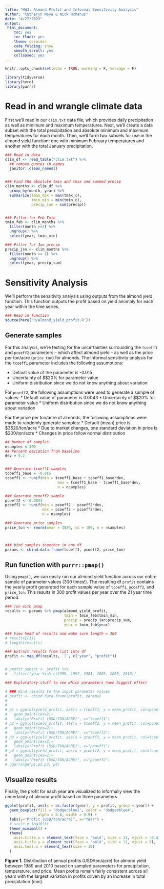```yaml
---
title: "HW3: Almond Profit and Informal Sensitivity Analysis"
author: "Katheryn Moya & Nick McManus"
date: "4/27/2023"
output: 
 html_document: 
    toc: yes
    toc_float: yes
    theme: cerulean
    code_folding: show
    smooth_scroll: yes
    collapsed: yes
---
```


```r
knitr::opts_chunk$set(echo = TRUE, warning = F, message = F)

library(tidyverse)
library(here)
library(purrr)
```


# Read in and wrangle climate data

First we'll read in our `clim.txt` data file, which provides daily precipitation as well as minimum and maximum temperatures. Next, we'll create a data subset with the total precipitation and absolute minimum and maximum temperatures for each month. Then, we'll form two subsets for use in the almond yield function: one with minimum February temperatures and another with the total January precipitation.
```r
### Read in data
clim_df <- read_table("clim.txt") %>% 
  ## remove quotes in names
  janitor::clean_names()


### Find the absolute tmin and tmax and summed precip
clim_months <- clim_df %>% 
  group_by(month, year) %>% 
  summarize(tmax_max = max(tmax_c),
            tmin_min = min(tmin_c),
            precip_sum = sum(precip))


### Filter for Feb Tmin
tmin_feb <- clim_months %>% 
  filter(month ==2) %>% 
  ungroup() %>% 
  select(year, tmin_min)

### Filter for Jan precip
precip_jan <- clim_months %>% 
  filter(month == 1) %>% 
  ungroup() %>% 
  select(year, precip_sum)
```



# Sensitivity Analysis

We'll perform the sensitivity analysis using outputs from the almond yield function. This function outputs the profit based on yield anomaly for each year within the time series. 

```r
### Read in function
source(here("R/almond_yield_profit.R"))
```


##  Generate samples

For this analysis, we're testing for the uncertainties surrounding the `tcoeff1` and `pcoeff2` parameters -- which affect almond yield -- as well as the price per ton/acre (`price_ton`) for almonds. The informal sensitivity analysis for the `tcoeff1` parameter includes the following assumptions:

* Default value of the parameter is -0.015
* Uncertainty of $\pm$20% for parameter value
* Uniform distribution since we do not know anything about variation

For `pcoeff2`, the following assumptions were used to generate a sample of values:
* Default value of parameter is 0.0043
* Uncertainty of $\pm$20% for parameter value
* Uniform distribution since we do not know anything about variation

For the price per ton/acre of almonds, the following assumptions were made to randomly generate samples:
* Default (mean) price is $3520/ton/acre
* Due to market changes, one standard deviation in price is $200/ton/acre
* Changes in price follow normal distribution

```r
## Number of samples
nsamples = 300
## Percent deviation from baseline
dev = 0.2


### Generate tcoeff1 samples
tcoeff1_base = -0.015
tcoeff1 <- runif(min = tcoeff1_base + tcoeff1_base*dev,
                        max = tcoeff1_base - tcoeff1_base*dev,
                        n = nsamples)

### Generate pcoeff2 sample
pcoeff2 <- 0.0043
pcoeff2 <- runif(min = pcoeff2 - pcoeff2*dev,
                 max = pcoeff2 + pcoeff2*dev,
                 n = nsamples)

### Generate price samples
price_ton <- rnorm(mean = 3520, sd = 100, n = nsamples)



### bind samples together in one df
params <- cbind.data.frame(tcoeff1, pcoeff2, price_ton)
```


## Run function with `purrr::pmap()`

Using `pmap()`, we can easily run our almond yield function across our entire sample of parameter values (300 times!). The resulting df `profit` contains the yearly profit generated for each sample value of `tcoeff1`, `pcoeff2`, and `price_ton`. This results in 300 profit values per year over the 21 year time period.
```r
### run with pmap
results <- params %>% pmap(almond_yield_profit, 
                           tmin = tmin_feb$tmin_min,
                           precip = precip_jan$precip_sum,
                           year = tmin_feb$year)

### View head of results and make sure length = 300
# results[[1]]
# length(results)

### Extract results from list into df
profit <- map_df(results, `[`, c("year", "profit")) 


# profit_subset <- profit %>% 
#   filter(!year %in% c(1995, 1997, 2001, 2005, 2008, 2010))

### Exploratory stuff to see which parameters have biggest effect

# ### Bind results to the input parameter values
# profit <- cbind.data.frame(profit, params)
#
#
# p1 = ggplot(yield_profit, aes(x = tcoeff1, y = mean_profit, col=pcoeff2))+
#   geom_point(cex=2)+
#   labs(y="Profit (USD/TON/ACRE)", x="tcoeff1")
# p2 = ggplot(yield_profit, aes(x = tcoeff2, y = mean_profit, col=pcoeff2))+
#   geom_point(cex=2)+
#   labs(y="Profit (USD/TON/ACRE)", x="tcoeff2")
# p3 = ggplot(yield_profit, aes(x = pcoeff1, y = mean_profit, col=tcoeff1))+
#   geom_point(cex=2)+
#   labs(y="Profit (USD/TON/ACRE)", x="pcoeff1")
# p4 = ggplot(yield_profit, aes(x = pcoeff2, y = mean_profit, col=tcoeff1))+
#   geom_point(cex=2)+
#   labs(y="Profit (USD/TON/ACRE)", x="pcoeff2")
# ggarrange(p1,p2,p3, p4)
```



## Visualize results

Finally, the profit for each year are visualized to informally view the uncertainty of almond profit based on three parameters.
```r
ggplot(profit, aes(x = as.factor(year), y = profit, group = year)) +
  geom_boxplot(fill = 'dodgerblue2', color = 'dodgerblue4', 
               alpha = 0.6, width = 0.9) + 
  labs(y="Profit (USD/ton/acre)", x="Year") +
  # scale_y_log10()+
  theme_minimal() +
  theme(
    axis.title.x = element_text(face = 'bold', size = 11, vjust = -0.4),
    axis.title.y = element_text(face = 'bold', size = 11, vjust = 2),
    axis.text.x = element_text(size = 10)
  )
```

**Figure 1.** Distribution of annual profits (USD/ton/acre) for almond yield between 1989 and 2010 based on sampled parameters for precipitation, temperature, and price. Mean profits remain fairly consistent across all years with the largest variation in profits driven by an increase in total precipitation (mm).



